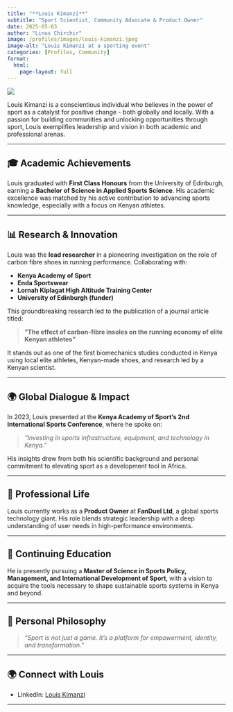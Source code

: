 ```yaml
---
title: "**Louis Kimanzi**"
subtitle: "Sport Scientist, Community Advocate & Product Owner"
date: 2025-05-03
author: "Linus Chirchir"
image: /profiles/images/louis-kimanzi.jpeg
image-alt: "Louis Kimanzi at a sporting event"
categories: [Profiles, Community]
format:
  html:
    page-layout: full
---
```


![](/profiles/images/louis-kimanzi.jpeg)

Louis Kimanzi is a conscientious individual who believes in the power of sport as a catalyst for positive change - both globally and locally. With a passion for building communities and unlocking opportunities through sport, Louis exemplifies leadership and vision in both academic and professional arenas.

---

## 🎓 Academic Achievements

Louis graduated with **First Class Honours** from the University of Edinburgh, earning a **Bachelor of Science in Applied Sports Science**. His academic excellence was matched by his active contribution to advancing sports knowledge, especially with a focus on Kenyan athletes.

---

## 📊 Research & Innovation

Louis was the **lead researcher** in a pioneering investigation on the role of carbon fibre shoes in running performance. Collaborating with:

* **Kenya Academy of Sport**
* **Enda Sportswear**
* **Lornah Kiplagat High Altitude Training Center**
* **University of Edinburgh (funder)**

This groundbreaking research led to the publication of a journal article titled:

> **"The effect of carbon-fibre insoles on the running economy of elite Kenyan athletes"**

It stands out as one of the first biomechanics studies conducted in Kenya using local elite athletes, Kenyan-made shoes, and research led by a Kenyan scientist.

---

## 🌍 Global Dialogue & Impact

In 2023, Louis presented at the **Kenya Academy of Sport's 2nd International Sports Conference**, where he spoke on:

> *“Investing in sports infrastructure, equipment, and technology in Kenya.”*

His insights drew from both his scientific background and personal commitment to elevating sport as a development tool in Africa.

---

## 💼 Professional Life

Louis currently works as a **Product Owner** at **FanDuel Ltd**, a global sports technology giant. His role blends strategic leadership with a deep understanding of user needs in high-performance environments.

---

## 🎯 Continuing Education

He is presently pursuing a **Master of Science in Sports Policy, Management, and International Development of Sport**, with a vision to acquire the tools necessary to shape sustainable sports systems in Kenya and beyond.

---

## 💬 Personal Philosophy

> *“Sport is not just a game. It's a platform for empowerment, identity, and transformation.”*

---

## 🌍 Connect with Louis

* LinkedIn: [Louis Kimanzi](https://www.linkedin.com/in/louiskimanzi/)

---